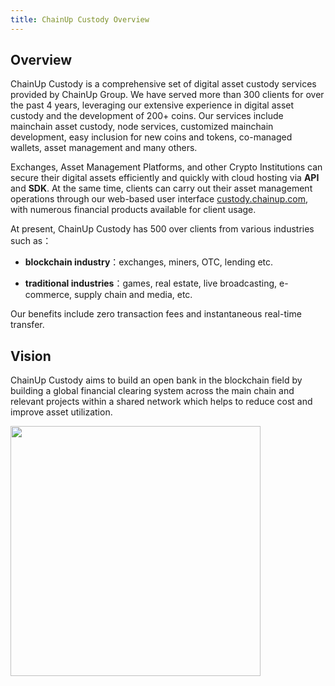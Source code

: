 ```yaml
---
title: ChainUp Custody Overview
---
```


## Overview

ChainUp Custody is a comprehensive set of digital asset custody services provided by ChainUp Group. We have served more than 300 clients for over the past 4 years, leveraging our extensive experience in digital asset custody and the development of 200+ coins. Our services include mainchain asset custody, node services, customized mainchain development, easy inclusion for new coins and tokens, co-managed wallets, asset management and many others.

Exchanges, Asset Management Platforms, and other Crypto Institutions can secure their digital assets efficiently and quickly with cloud hosting via **API** and **SDK**. At the same time, clients can carry out their asset management operations through our web-based user interface [custody.chainup.com](custody.chainup.com), with numerous financial products available for client usage.

At present, ChainUp Custody has 500 over clients from various industries such as：

- **blockchain industry**：exchanges, miners, OTC, lending etc.

- **traditional industries**：games, real estate, live broadcasting, e-commerce, supply chain and media, etc.

Our benefits include zero transaction fees and instantaneous real-time transfer.


## Vision

ChainUp Custody aims to build an open bank in the blockchain field by building a global financial clearing system across the main chain and relevant projects within a shared network which helps to reduce cost and improve asset utilization.

<div className="w-full flex items-center justify-center">
    <img src="/en-us/images/apis/yuanjing-en.png" width="400"/>
</div>